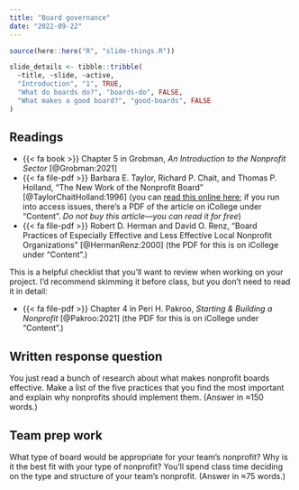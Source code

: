 ```yaml
---
title: "Board governance"
date: "2022-09-22"
---
```


```r
source(here::here("R", "slide-things.R"))

slide_details <- tibble::tribble(
  ~title, ~slide, ~active,
  "Introduction", "1", TRUE,
  "What do boards do?", "boards-do", FALSE,
  "What makes a good board?", "good-boards", FALSE
)
```

## Readings

- {{< fa book >}} Chapter 5 in Grobman, *An Introduction to the Nonprofit Sector* [@Grobman:2021]
- {{< fa file-pdf >}} Barbara E. Taylor, Richard P. Chait, and Thomas P. Holland, "The New Work of the Nonprofit Board" [@TaylorChaitHolland:1996] (you can [read this online here](https://hbr.org/1996/09/the-new-work-of-the-nonprofit-board); if you run into access issues, there's a PDF of the article on iCollege under "Content". *Do not buy this article—you can read it for free*)
- {{< fa file-pdf >}} Robert D. Herman and David O. Renz, "Board Practices of Especially Effective and Less Effective Local Nonprofit Organizations" [@HermanRenz:2000] (the PDF for this is on iCollege under "Content".)

This is a helpful checklist that you'll want to review when working on your project. I'd recommend skimming it before class, but you don't need to read it in detail:

- {{< fa file-pdf >}} Chapter 4 in Peri H. Pakroo, *Starting & Building a Nonprofit* [@Pakroo:2021] (the PDF for this is on iCollege under "Content".)


## Written response question

You just read a bunch of research about what makes nonprofit boards effective. Make a list of the five practices that you find the most important and explain why nonprofits should implement them. (Answer in ≈150 words.)


## Team prep work

What type of board would be appropriate for your team's nonprofit? Why is it the best fit with your type of nonprofit? You'll spend class time deciding on the type and structure of your team's nonprofit. (Answer in ≈75 words.)
